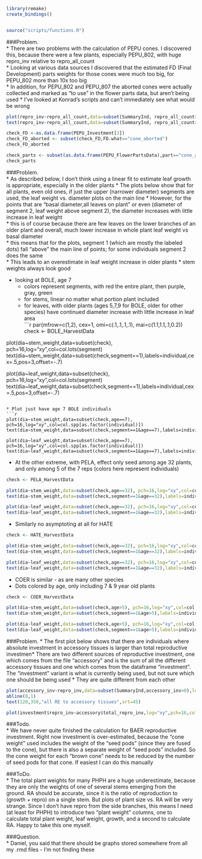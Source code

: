 ```r
library(remake)
create_bindings()


source("scripts/functions.R")
```

###Problem.  
* There are two problems with the calculation of PEPU cones. I discovered this, because there were a few plants, especially PEPU_802, with huge repro_inv relative to repro_all_count  
* Looking at various data sources I discovered that the estimated FD (Final Development) parts weights for those cones were much too big, for PEPU_802 more than 10x too big  
* In addition, for PEPU_802 and PEPU_807 the aborted cones were actually collected and marked as "to use" in the flower parts data, but aren't being used
* I've looked at Konrad's scripts and can't immediately see what would be wrong
    
```r
plot(repro_inv~repro_all_count,data=subset(SummaryInd, repro_all_count>0&species=="PEPU"),log="xy")
text(repro_inv~repro_all_count,data=subset(SummaryInd, repro_all_count>0&species=="PEPU"),labels=individual, pos=1,offset=.6,cex=0.8,col="black")

check_FD <-as.data.frame(PEPU_Investment[3])
check_FD_aborted <- subset(check_FD,FD.what=="cone_aborted")
check_FD_aborted

check_parts <- subset(as.data.frame(PEPU_FlowerPartsData),part=="cone_aborted")
check_parts
```

###Problem.  
* As described below, I don't think using a linear fit to estimate leaf growth is appropriate, especially in the older plants
* The plots below show that for all plants, even old ones, if just the upper (narrower diameter) segments are used, the leaf weight vs. diameter plots on the main line
* However, for the points that are "basal diameter,all leaves on plant" or even (diameter of segment 2, leaf weight above segment 2), the diameter increases with little increase in leaf weight  
* this is of course because there are few leaves on the lower branches of an older plant and overall, much lower increase in whole plant leaf weight vs basal diameter  
* this means that for the plots, segment 1 (which are mostly the labeled dots) fall "above" the main line of points; for some individuals segment 2 does the same  
* This leads to an overestimate in leaf weight increase in older plants
* stem weights always look good


* looking at BOLE, age 7
    * colors represent segments, with red the entire plant, then purple, gray, green  
    * for stems, linear no matter what portion plant included  
    * for leaves, with older plants (ages 5,7,9 for BOLE, older for other species) have continued diameter increase with little increase in leaf area  
```r
par(mfrow=c(1,2), cex=1, omi=c(.1,.1,.1,.1), mai=c(1.1,1.1,.1,0.2))
check <- BOLE_HarvestData

plot(dia~stem_weight,data=subset(check), pch=16,log="xy",col=col.lots(segment)
text(dia~stem_weight,data=subset(check,segment==1),labels=individual,cex=.5,pos=3,offset=-.7)

plot(dia~leaf_weight,data=subset(check), pch=16,log="xy",col=col.lots(segment)
text(dia~leaf_weight,data=subset(check,segment==1),labels=individual,cex=.5,pos=3,offset=-.7)
```

* Plot just have age 7 BOLE individuals
```r
plot(dia~stem_weight,data=subset(check,age==7), pch=16,log="xy",col=col.spp[as.factor(individual)])
text(dia~stem_weight,data=subset(check,segment==1&age==7),labels=individual,cex=.5,pos=3,offset=-.7)

plot(dia~leaf_weight,data=subset(check,age==7), pch=16,log="xy",col=col.spp[as.factor(individual)])
text(dia~leaf_weight,data=subset(check,segment==1&age==7),labels=individual,cex=.5,pos=3,offset=-.7)
```

* At the other extreme, with PELA, effect only seed among age 32 plants, and only among 5 of the 7 reps (colors here represent individuals)
```r
check <- PELA_HarvestData

plot(dia~stem_weight,data=subset(check,age==32), pch=16,log="xy",col=col.spp[as.factor(individual)])
text(dia~stem_weight,data=subset(check,segment==1&age==32),labels=individual,cex=.5,pos=3,offset=-.7)

plot(dia~leaf_weight,data=subset(check,age==32), pch=16,log="xy",col=col.spp[as.factor(individual)])
text(dia~leaf_weight,data=subset(check,segment==1&age==32),labels=individual,cex=.5,pos=3,offset=-.7)
```

* Similarly no asymptoting at all for HATE
```r
check <- HATE_HarvestData

plot(dia~stem_weight,data=subset(check,age==32), pch=16,log="xy",col=col.spp[as.factor(individual)])
text(dia~stem_weight,data=subset(check,segment==1&age==32),labels=individual,cex=.5,pos=3,offset=-.7)

plot(dia~leaf_weight,data=subset(check,age==32), pch=16,log="xy",col=col.spp[as.factor(individual)])
text(dia~leaf_weight,data=subset(check,segment==1&age==32),labels=individual,cex=.5,pos=3,offset=-.7)
```

* COER is similar - as are many other species  
* Dots colored by age, only including 7 & 9 year old plants
```r
check <- COER_HarvestData

plot(dia~stem_weight,data=subset(check,age>5), pch=16,log="xy",col=col.spp[as.factor(segment)])
text(dia~stem_weight,data=subset(check,segment==1&age>5),labels=individual,cex=.5,pos=3,offset=-.7)

plot(dia~leaf_weight,data=subset(check,age>5), pch=16,log="xy",col=col.spp[as.factor(segment)])
text(dia~leaf_weight,data=subset(check,segment==1&age>5),labels=individual,cex=.5,pos=3,offset=-.7)
```

###Problem.
* The first plot below shows that there are individuals where absolute investment in accessory tissues is larger than total reproductive investmen* There are two different sources of reproductive investment, one which comes from the file "accessory" and is the sum of all the different accessory tissues and one which comes from the dataframe "investment". The "investment" variant is what is currently being used, but not sure which one should be being used
* They are quite different from each other
```r
plot(accessory_inv~repro_inv,data=subset(SummaryInd,accessory_inv>0),log="xy",pch=16,col=col.spp(species))
abline(0,1)
text(120,350,"all RE to accessory tissues",srt=45)

plot(investment$repro_inv~accessory$total_repro_inv,log="xy",pch=16,col=col.spp[as.factor(investment$species)])
```

###Todo.  
* We have never quite finished the calculation for BAER reproductive investment. Right now investment is over-estimated, because the "cone weight" used includes the weight of the "seed pods" (since they are fused to the cone), but there is also a separate weight of "seed pods" included. So the cone weight for each "brown cone" needs to be reduced by the number of seed pods for that cone. If easiest I can do this manually


###ToDo.  
* The total plant weights for many PHPH are a huge underestimate, because they are only the weights of one of several stems emerging from the ground. RA should be accurate, since it is the ratio of reproduction to (growth + repro) on a single stem. But plots of plant size vs. RA will be very strange. Since I don't have repro from the side branches, this means I need (at least for PHPH) to introduce two "plant weight" columns, one to calculate total plant weight, leaf weight, growth, and a second to calculate RA. Happy to take this one myself.
    
###Question.  
* Daniel, you said that there should be graphs stored somewhere from all my .rmd files - I'm not finding these